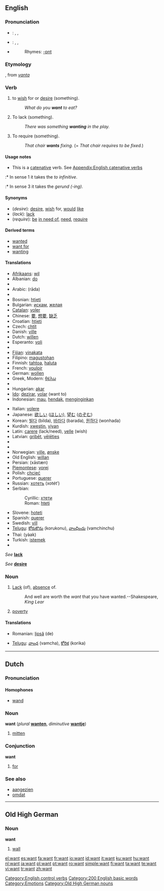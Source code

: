 {{wikipedia|dab=want (disambiguation)|want}}
==English==

{{rank|quite|brought|woman|232|want|home|whose|words}}

===Pronunciation===
* {{italbrac|UK}}: {{enPR|/wŏnt/}}, {{IPA|/wɒnt/}}, {{SAMPA|/wQnt/}}
* {{italbrac|[[General American|US]]}}: {{enPR|/wänt/}}, {{IPA|/wɑnt/}}, {{SAMPA|/wAnt/}}
* {{audio|en-us-want.ogg|Audio (US)}}
*: Rhymes: [[Rhymes:English:-ɒnt|-ɒnt]]

===Etymology===
{{ME.}}, from {{ON.}} ''[[vanta]]''

===Verb===
{{en-verb}}

# {{transitive}} to [[wish]] for or [[desire]] (something).
#: ''What do you '''want''' to eat?''
# {{transitive}} To lack (something).
#: ''There was something '''wanting''' in the play.''
# {{context|transitive|informal}} To require (something).
#: ''That chair '''wants''' fixing.'' (= ''That chair requires to be fixed.'')

====Usage notes====
* This is a [[catenative]] verb. See [[Appendix:English catenative verbs]]
:* In sense 1 it takes the ''to infinitive''.
:* In sense 3 it takes the ''gerund (-ing)''.

====Synonyms====
* (''desire''): [[desire]], [[wish]] for, [[would]] [[like]]
* (''lack''): [[lack]]
* (''require''): [[be]] [[in need of]], [[need]], [[require]]

====Derived terms====
* [[wanted]]<!--adjective, as in "wanted man"-->
* [[want for]]<!--as in "want for nothing"-->
* [[wanting]]<!--adjective, as in "leave something wanting"-->

====Translations====
{{trans-top|desire}}
* [[Afrikaans]]: [[wil]]
* Albanian: [[do]]
* {{trreq|Ancient Greek}}
* Arabic: {{Arab|[[راد]]}} (rāda)
* {{trreq|Armenian}}
* Bosnian: [[htjeti]]
* Bulgarian: [[искам]], [[желая]]
* [[Catalan]]: [[voler]]
* Chinese: [[要]], [[想要]], [[缺乏]]
* Croatian: [[htjeti]]
* Czech: [[chtít]]
* Danish: [[ville]]
* Dutch: [[willen]]
* Esperanto: [[voli]]
* {{trreq|Estonian}}
* [[Fijian]]: [[vinakata]]
* Filipino: [[magustohan]]
* Finnish: [[tahtoa]], [[haluta]]
* French: [[vouloir]]
* German: [[wollen]]
* Greek, Modern: [[θέλω]]
* {{trreq|Hebrew}}
* Hungarian: [[akar]]
* [[Ido]]: [[dezirar]], [[volar]] (want to)
* Indonesian: [[mau]], [[hendak]], [[ingin|menginginkan]]
{{trans-mid}}
* Italian: [[volere]]
* Japanese: [[欲しい]] ([[ほしい]]), [[望む]] ([[のぞむ]])
* Korean: [[빌다]] (bilda), [[바라다]] (barada), [[원하다]] (wonhada)
* Kurdish: [[xwestin]], [[viyan]]
* Latin: [[carere]] (lack/need), [[velle]] (wish)
* Latvian: [[gribēt]], [[vēlēties]]
* {{trreq|Lithuanian}}
* {{trreq|Mongolian}}
* Norwegian: [[ville]], [[ønske]]
* Old English: [[willan]]
* Persian: {{fa-Arab|[[خواستن]]}} (xāstæn)
* [[Piemontese]]: [[vorej]]
* Polish: [[chcieć]]
* Portuguese: [[querer]]
* Russian: [[хотеть]] (xotét’)
* Serbian:
*: Cyrillic: [[хтети]]
*: Roman: [[hteti]]
* Slovene: [[hoteti]]
* Spanish: [[querer]]
* Swedish: [[vill]]
* [[Telugu]]: [[కోరుకొను]] (korukonu), [[వాంఛించు]] (vamchinchu)
* Thai: {{Thai|[[อยาก]]}} (yàak)
* Turkish: [[istemek]]
* {{trreq|Vietnamese}}
{{trans-bottom}}

{{trans-top|lack}}
''See'' '''[[lack]]'''
{{trans-mid}}
{{trans-bottom}}

{{trans-top|desire}}
''See'' '''[[desire]]'''
{{trans-mid}}
{{trans-bottom}}

===Noun===
{{wikipedia}}
{{en-noun|s|-}}

# [[Lack]] (of), [[absence]] of.
#: And well are worth the ''want'' that you have wanted.--Shakespeare, ''King Lear''
# [[poverty]]

====Translations====
{{trans-top|lack (of)}}
* Romanian: [[lipsă]] (de) {{f}}
{{trans-mid}}
* [[Telugu]]: [[వాంఛ]] (vamcha), [[కోరిక]] (korika)
{{trans-bottom}}

{{trans-top|poverty}}
{{trans-mid}}
{{trans-bottom}}

[[Category:English control verbs]]

----

==Dutch==

===Pronunciation===

====Homophones====
* [[wand#Dutch|wand]]

===Noun===
'''want''' {{f}} (''plural'' '''[[wanten]]''', ''diminutive'' '''[[wantje]]''')

# [[mitten]]

===Conjunction===
'''want'''

# [[for]]

===See also===
* [[aangezien]]
* [[omdat]]

----

==Old High German==

===Noun===
'''want''' {{f}}

# [[wall]]

[[Category:200 English basic words]]
[[Category:Emotions]]
[[Category:Old High German nouns]]

[[el:want]]
[[es:want]]
[[fa:want]]
[[fr:want]]
[[io:want]]
[[id:want]]
[[it:want]]
[[ku:want]]
[[hu:want]]
[[nl:want]]
[[ja:want]]
[[pl:want]]
[[pt:want]]
[[ro:want]]
[[simple:want]]
[[fi:want]]
[[ta:want]]
[[te:want]]
[[vi:want]]
[[tr:want]]
[[zh:want]]